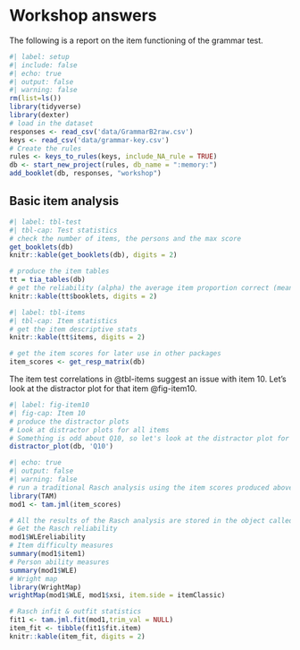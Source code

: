 # Workshop answers
The following is a report on the item functioning of the grammar test.

```r
#| label: setup
#| include: false
#| echo: true
#| output: false
#| warning: false
rm(list=ls())
library(tidyverse)
library(dexter)
# load in the dataset
responses <- read_csv('data/GrammarB2raw.csv')
keys <- read_csv('data/grammar-key.csv')
# Create the rules
rules <- keys_to_rules(keys, include_NA_rule = TRUE)
db <- start_new_project(rules, db_name = ":memory:")
add_booklet(db, responses, "workshop") 
```

## Basic item analysis

```r
#| label: tbl-test
#| tbl-cap: Test statistics
# check the number of items, the persons and the max score
get_booklets(db)
knitr::kable(get_booklets(db), digits = 2)
```

```r
# produce the item tables
tt = tia_tables(db)
# get the reliability (alpha) the average item proportion correct (mean_pvalue) and the average test item correlations
knitr::kable(tt$booklets, digits = 2)
```

```r
#| label: tbl-items
#| tbl-cap: Item statistics
# get the item descriptive stats
knitr::kable(tt$items, digits = 2)

# get the item scores for later use in other packages
item_scores <- get_resp_matrix(db)

```

The item test correlations in @tbl-items suggest an issue with item 10. Let's look at the distractor plot for that item @fig-item10.

```r
#| label: fig-item10
#| fig-cap: Item 10
# produce the distractor plots
# Look at distractor plots for all items
# Something is odd about Q10, so let's look at the distractor plot for that item
distractor_plot(db, 'Q10')
```

```r
#| echo: true
#| output: false
#| warning: false
# run a traditional Rasch analysis using the item scores produced above
library(TAM)
mod1 <- tam.jml(item_scores)


```

```r
# All the results of the Rasch analysis are stored in the object called "mod1"
# Get the Rasch reliability
mod1$WLEreliability
# Item difficulty measures
summary(mod1$item1)
# Person ability measures
summary(mod1$WLE)
# Wright map
library(WrightMap)
wrightMap(mod1$WLE, mod1$xsi, item.side = itemClassic)
```

```r
# Rasch infit & outfit statistics
fit1 <- tam.jml.fit(mod1,trim_val = NULL)
item_fit <- tibble(fit1$fit.item)
knitr::kable(item_fit, digits = 2)
```